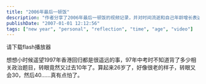```yaml
---
title: "2006年最后一顿饭"
description: "作者分享了2006年最后一顿饭的视频记录，并对时间流逝和自己年龄增长表达了感慨，回忆从1997年香港回归至今已经过去十年。"
publishDate: "2007-01-01 12:12:56"
tags: ["new year", "personal", "reflection", "time", "age", "video"]
---
```


<object type="application/x-shockwave-flash" data="http://beta.verycd.com/watch/e2602a87ca804ca6c37e665ea8071d8f5184513" width="450" height="375">
  <param name="movie" value="http://beta.verycd.com/watch/e2602a87ca804ca6c37e665ea8071d8f5184513" />
  <param name="BGCOLOR" value="#FFFFFF" />
  请下载flash播放器
</object>

想想小时候遥望1997年香港回归都是很遥远的事，97年中考时不知道背了多少相关政治题目，转眼竟然又过去10年了。算起来26岁了，好像很老的样子，转眼又会30，然后40……真有点怕了。